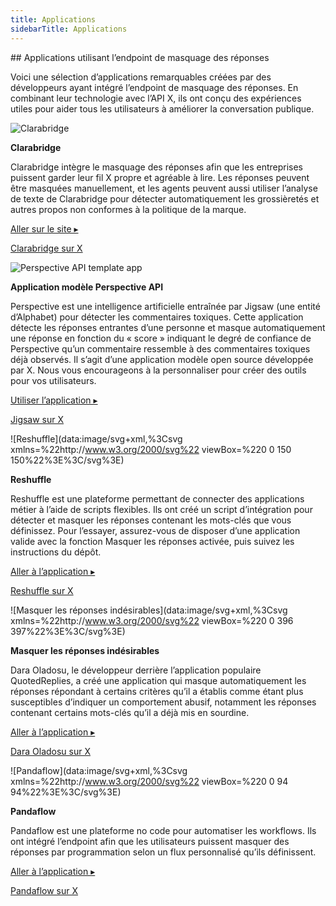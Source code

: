 ```yaml
---
title: Applications
sidebarTitle: Applications
---
```




<div id="apps-using-the-hide-replies-endpoint">
  ## Applications utilisant l’endpoint de masquage des réponses
</div>

Voici une sélection d’applications remarquables créées par des développeurs ayant intégré l’endpoint de masquage des réponses. En combinant leur technologie avec l’API X, ils ont conçu des expériences utiles pour aider tous les utilisateurs à améliorer la conversation publique.

![Clarabridge](https://cdn.cms-twdigitalassets.com/content/dam/developer-twitter/hide-replies/clarabridge.jpg.twimg.1920.jpg)

**Clarabridge**

Clarabridge intègre le masquage des réponses afin que les entreprises puissent garder leur fil X propre et agréable à lire. Les réponses peuvent être masquées manuellement, et les agents peuvent aussi utiliser l’analyse de texte de Clarabridge pour détecter automatiquement les grossièretés et autres propos non conformes à la politique de la marque.

[Aller sur le site ▸](https://www.clarabridge.com/ "Aller sur le site ▸")

[Clarabridge sur X](https://x.com/Clarabridge "Clarabridge sur X")

![Perspective API template app](https://cdn.cms-twdigitalassets.com/content/dam/developer-twitter/hide-replies/perspective-logo.png.twimg.1920.png)

**Application modèle Perspective API**

Perspective est une intelligence artificielle entraînée par Jigsaw (une entité d’Alphabet) pour détecter les commentaires toxiques. Cette application détecte les réponses entrantes d’une personne et masque automatiquement une réponse en fonction du « score » indiquant le degré de confiance de Perspective qu’un commentaire ressemble à des commentaires toxiques déjà observés. Il s’agit d’une application modèle open source développée par X. Nous vous encourageons à la personnaliser pour créer des outils pour vos utilisateurs.

[Utiliser l’application ▸](https://quintessential-yoke.glitch.me "Utiliser l’application ▸")

[Jigsaw sur X](https://x.com/jigsaw "Jigsaw sur X")

![Reshuffle](data:image/svg+xml,%3Csvg xmlns=%22http://www.w3.org/2000/svg%22 viewBox=%220 0 150 150%22%3E%3C/svg%3E)

**Reshuffle**

Reshuffle est une plateforme permettant de connecter des applications métier à l’aide de scripts flexibles. Ils ont créé un script d’intégration pour détecter et masquer les réponses contenant les mots-clés que vous définissez. Pour l’essayer, assurez-vous de disposer d’une application valide avec la fonction Masquer les réponses activée, puis suivez les instructions du dépôt.

[Aller à l’application ▸](https://github.com/reshufflehq/reshuffle "Aller à l’application ▸")

[Reshuffle sur X](https://x.com/reshufflehq "Reshuffle sur X")

![Masquer les réponses indésirables](data:image/svg+xml,%3Csvg xmlns=%22http://www.w3.org/2000/svg%22 viewBox=%220 0 396 397%22%3E%3C/svg%3E)

**Masquer les réponses indésirables**

Dara Oladosu, le développeur derrière l’application populaire QuotedReplies, a créé une application qui masque automatiquement les réponses répondant à certains critères qu’il a établis comme étant plus susceptibles d’indiquer un comportement abusif, notamment les réponses contenant certains mots-clés qu’il a déjà mis en sourdine.

[Aller à l’application ▸](https://hideunwantedreplies.com/ "Aller à l’application ▸")

[Dara Oladosu sur X](https://x.com/dara_tobi "Dara Oladosu sur X")

![Pandaflow](data:image/svg+xml,%3Csvg xmlns=%22http://www.w3.org/2000/svg%22 viewBox=%220 0 94 94%22%3E%3C/svg%3E)

**Pandaflow**

Pandaflow est une plateforme no code pour automatiser les workflows. Ils ont intégré l’endpoint afin que les utilisateurs puissent masquer des réponses par programmation selon un flux personnalisé qu’ils définissent.

[Aller à l’application ▸](https://pandaflow.io/ "Aller à l’application ▸")

[Pandaflow sur X](https://x.com/pandaflowio "Pandaflow sur X")